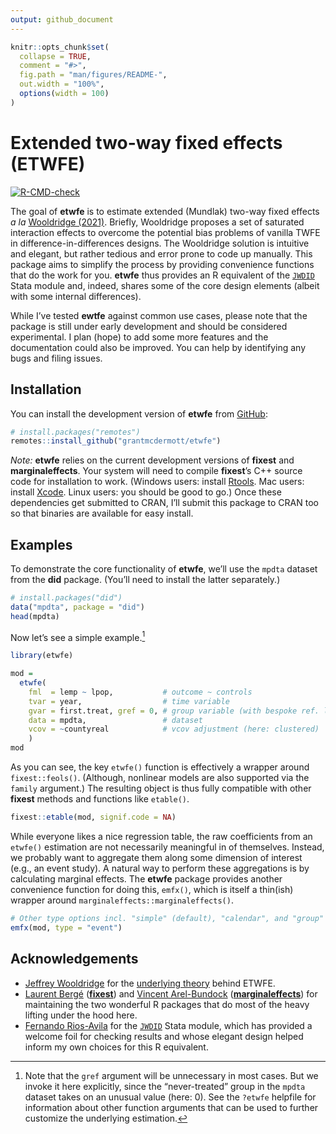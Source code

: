 ```yaml
---
output: github_document
---
```


<!-- README.md is generated from README.Rmd. Please edit that file -->

```r
knitr::opts_chunk$set(
  collapse = TRUE,
  comment = "#>",
  fig.path = "man/figures/README-",
  out.width = "100%",
  options(width = 100)
)
```

# Extended two-way fixed effects (ETWFE)

<!-- badges: start -->
[![R-CMD-check](https://github.com/grantmcdermott/etwfe/actions/workflows/R-CMD-check.yaml/badge.svg)](https://github.com/grantmcdermott/etwfe/actions/workflows/R-CMD-check.yaml)
<!-- badges: end -->

The goal of **etwfe** is to estimate extended (Mundlak) two-way fixed effects _a
la_ [Wooldridge (2021)](https://papers.ssrn.com/sol3/papers.cfm?abstract_id=3906345). 
Briefly, Wooldridge proposes a set of saturated interaction effects to overcome
the potential bias problems of vanilla TWFE in
difference-in-differences designs. The Wooldridge solution is intuitive and
elegant, but rather tedious and error prone to code up manually. This package
aims to simplify the process by providing convenience functions that do the
work for you. **etwfe** thus provides an R equivalent of the 
[`JWDID`](https://ideas.repec.org/c/boc/bocode/s459114.html) Stata module and, 
indeed, shares some of the core design elements (albeit with some internal 
differences).

While I've tested **ewtfe** against common use cases, please note that the package is
still under early development and should be considered experimental. I plan
(hope) to add some more features and the documentation could also be improved.
You can help by identifying any bugs and filing issues.

## Installation

You can install the development version of **etwfe** from 
[GitHub](https://github.com/):

``` r
# install.packages("remotes")
remotes::install_github("grantmcdermott/etwfe")
```

_Note:_ **etwfe** relies on the current development versions of **fixest** and
**marginaleffects**. Your system will need to compile **fixest**'s C++ source
code for installation to work. (Windows users: install
[Rtools](https://cran.r-project.org/bin/windows/Rtools). Mac users: install
[Xcode](https://mac.r-project.org/tools/). Linux users: you should be good to
go.) Once these dependencies get submitted to CRAN, I'll submit this package to
CRAN too so that binaries are available for easy install.

## Examples

To demonstrate the core functionality of **etwfe**, we'll use the `mpdta` 
dataset from the **did** package. (You'll need to install the latter 
separately.)

```r
# install.packages("did")
data("mpdta", package = "did")
head(mpdta)
```

Now let's see a simple example.[^1]

```r
library(etwfe)

mod = 
  etwfe(
    fml  = lemp ~ lpop,           # outcome ~ controls
    tvar = year,                  # time variable
    gvar = first.treat, gref = 0, # group variable (with bespoke ref. level)
    data = mpdta,                 # dataset
    vcov = ~countyreal            # vcov adjustment (here: clustered)
    )
mod
```

As you can see, the key `etwfe()` function is effectively a wrapper around
`fixest::feols()`. (Although, nonlinear models are also supported via the
`family` argument.) The resulting object is thus fully compatible with other
**fixest** methods and functions like `etable()`.

```r
fixest::etable(mod, signif.code = NA)
```

While everyone likes a nice regression table, the raw coefficients from an
`etwfe()` estimation are not necessarily meaningful in of themselves. Instead,
we probably want to aggregate them along some dimension of interest (e.g., an
event study). A natural way to perform these aggregations is by calculating
marginal effects. The **etwfe** package provides another convenience function
for doing this, `emfx()`, which is itself a thin(ish) wrapper around
`marginaleffects::marginaleffects()`.

```r
# Other type options incl. "simple" (default), "calendar", and "group"
emfx(mod, type = "event")
```

## Acknowledgements

- [Jeffrey Wooldridge](https://twitter.com/jmwooldridge) for the [underlying theory](https://papers.ssrn.com/sol3/papers.cfm?abstract_id=3906345) behind ETWFE.
- [Laurent Bergé](https://twitter.com/lrberge) ([**fixest**](https://lrberge.github.io/fixest/)) and [Vincent Arel-Bundock](https://twitter.com/VincentAB) ([**marginaleffects**](https://vincentarelbundock.github.io/marginaleffects)) for maintaining the two wonderful R packages that do most of the heavy lifting under the hood here.
- [Fernando Rios-Avila](https://twitter.com/friosavila) for the [`JWDID`](https://ideas.repec.org/c/boc/bocode/s459114.html) Stata module, which has provided a welcome foil for checking results and whose elegant design helped inform my own choices for this R equivalent. 

[^1]: Note that the `gref` argument will be unnecessary in most cases. But we 
invoke it here explicitly, since the "never-treated" group in the `mpdta` 
dataset takes on an unusual value (here: 0). See the `?etwfe` helpfile for 
information about other function arguments that can be used to further customize
the underlying estimation.